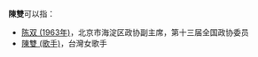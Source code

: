 '''陳雙'''可以指：
* [[陈双_(1963年)|陈双 (1963年)]]，北京市海淀区政协副主席，第十三届全国政协委员
* [[陳雙_(歌手)|陳雙 (歌手)]]，台灣女歌手

{{disambig}}